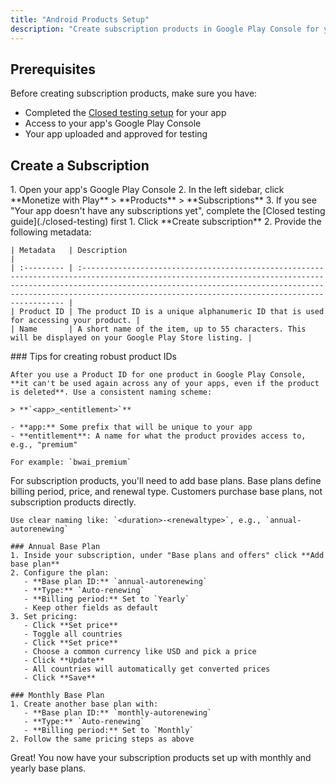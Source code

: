 ```yaml
---
title: "Android Products Setup"
description: "Create subscription products in Google Play Console for your Android app"
---
```


## Prerequisites

Before creating subscription products, make sure you have:

- Completed the [Closed testing setup](./closed-testing) for your app
- Access to your app's Google Play Console
- Your app uploaded and approved for testing

## Create a Subscription

<Steps>
  <Step title="Navigate to Subscriptions">
    1. Open your app's Google Play Console
    2. In the left sidebar, click **Monetize with Play** > **Products** > **Subscriptions**
    3. If you see "Your app doesn't have any subscriptions yet", complete the [Closed testing guide](./closed-testing) first
  </Step>

  <Step title="Create New Subscription">
    1. Click **Create subscription**
    2. Provide the following metadata:

    | Metadata   | Description                                                                                                                                                                                                                                                                           |
    | :--------- | :------------------------------------------------------------------------------------------------------------------------------------------------------------------------------------------------------------------------------------------------------------------------------------ |
    | Product ID | The product ID is a unique alphanumeric ID that is used for accessing your product. |
    | Name       | A short name of the item, up to 55 characters. This will be displayed on your Google Play Store listing. |
  </Step>
</Steps>

<Steps>
  <Step title="Configure Product Details">
    ### Tips for creating robust product IDs

    After you use a Product ID for one product in Google Play Console, **it can't be used again across any of your apps, even if the product is deleted**. Use a consistent naming scheme:

    > **`<app>_<entitlement>`**

    - **app:** Some prefix that will be unique to your app
    - **entitlement**: A name for what the product provides access to, e.g., "premium"

    For example: `bwai_premium`
  </Step>

  <Step title="Create Base Plans">
    For subscription products, you'll need to add base plans. Base plans define billing period, price, and renewal type. Customers purchase base plans, not subscription products directly.

    Use clear naming like: `<duration>-<renewaltype>`, e.g., `annual-autorenewing`

    ### Annual Base Plan
    1. Inside your subscription, under "Base plans and offers" click **Add base plan**
    2. Configure the plan:
       - **Base plan ID:** `annual-autorenewing`
       - **Type:** `Auto-renewing`
       - **Billing period:** Set to `Yearly`
       - Keep other fields as default
    3. Set pricing:
       - Click **Set price**
       - Toggle all countries
       - Click **Set price**
       - Choose a common currency like USD and pick a price
       - Click **Update**
       - All countries will automatically get converted prices
       - Click **Save**

    ### Monthly Base Plan
    1. Create another base plan with:
       - **Base plan ID:** `monthly-autorenewing`
       - **Type:** `Auto-renewing`
       - **Billing period:** Set to `Monthly`
    2. Follow the same pricing steps as above
  </Step>
</Steps>

Great! You now have your subscription products set up with monthly and yearly base plans.